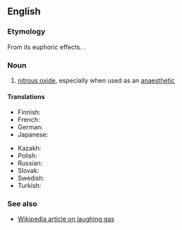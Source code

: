 {{also|laughing-gas}}
==English==

===Etymology===
From its euphoric effects. {{coin|en|Humphry Davy|in=1799}}.

===Noun===
{{en-noun|-}}

# [[nitrous oxide]], especially when used as an [[anaesthetic]]

====Translations====
{{trans-top|common name for nitrous oxide}}
* Finnish: {{t+|fi|ilokaasu}}
* French: {{t+|fr|gaz hilarant|m}}
* German: {{t+|de|Lachgas|n}}
* Japanese: {{t|ja|笑気|tr=shōki|sc=Jpan}}
{{trans-mid}}
* Kazakh: {{t|kk|күлкі газ|sc=Cyrl}}
* Polish: {{t|pl|gaz rozweselający|m}}
* Russian: {{t|ru|веселя́щий газ|m|tr=veseljáščij gaz}}
* Slovak: {{t|sk|rajský plyn}}
* Swedish: {{t+|sv|lustgas|c}}
* Turkish: {{t|tr|gülme gazı}}
{{trans-bottom}}

===See also===
* [[w:laughing gas|Wikipedia article on laughing gas]]